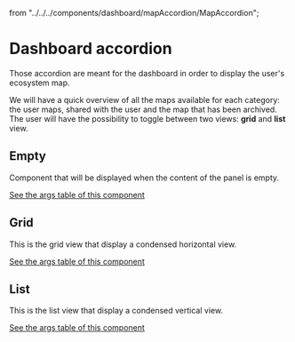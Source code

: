 
  from "../../../components/dashboard/mapAccordion/MapAccordion";

<Meta
  title="Mapping App/Dashboard/Accordion/Overview"
  component={MapAccordion}
  decorators={[withChakra]}
/>

# Dashboard accordion

Those accordion are meant for the dashboard in order to display the user's ecosystem map.

We will have a quick overview of all the maps available for each category: the user maps, shared with the user and
the map that has been archived.
The user will have the possibility to toggle between two views: **grid** and **list** view.



## Empty

Component that will be displayed when the content of the panel is empty.

<Story id="mapping-app-dashboard-accordion--empty" />

[See the args table of this component](?path=/docs/mapping-app-dashboard-accordion--empty)

## Grid

This is the grid view that display a condensed horizontal view.

<Story id="mapping-app-dashboard-accordion--grid" />

[See the args table of this component](?path=/docs/mapping-app-dashboard-accordion--grid)

## List

This is the list view that display a condensed vertical view.

<Story id="mapping-app-dashboard-accordion--list" />

[See the args table of this component](?path=/docs/mapping-app-dashboard-accordion--list)
